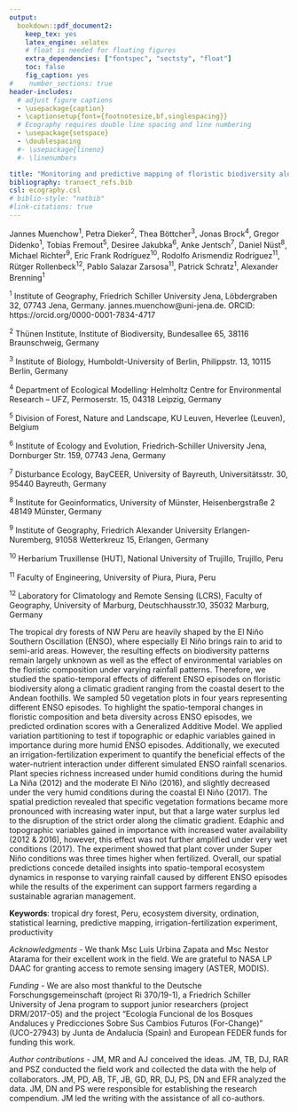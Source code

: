 ```yaml
---
output:
  bookdown::pdf_document2:
    keep_tex: yes
    latex_engine: xelatex
    # float is needed for floating figures
    extra_dependencies: ["fontspec", "sectsty", "float"]
    toc: false
    fig_caption: yes
#    number_sections: true
header-includes:
  # adjust figure captions
  - \usepackage{caption}
  - \captionsetup{font={footnotesize,bf,singlespacing}}
  # Ecography requires double line spacing and line numbering
  - \usepackage{setspace}
  - \doublespacing
  #- \usepackage{lineno}
  #- \linenumbers

title: "Monitoring and predictive mapping of floristic biodiversity along a climatic gradient in ENSO's terrestrial core region, NW Peru"
bibliography: transect_refs.bib
csl: ecography.csl
# biblio-style: "natbib"
#link-citations: true
---
```


Jannes Muenchow^1^, Petra Dieker^2^, Thea Böttcher^3^, Jonas Brock^4^, Gregor Didenko^1^, Tobias Fremout^5^, Desiree Jakubka^6^, Anke Jentsch^7^, Daniel Nüst^8^, Michael Richter^9^, Eric Frank Rodríguez^10^, Rodolfo Arismendiz Rodríguez^11^, Rütger Rollenbeck^12^, Pablo Salazar Zarsosa^11^, Patrick Schratz^1^, Alexander Brenning^1^

^1^ Institute of Geography, Friedrich Schiller University Jena, Löbdergraben 32, 07743 Jena, Germany. jannes.muenchow\@uni-jena.de. ORCID: https://orcid.org/0000-0001-7834-4717

^2^ Thünen Institute, Institute of Biodiversity, Bundesallee 65, 38116 Braunschweig, Germany

^3^ Institute of Biology, Humboldt-University of Berlin, Philippstr. 13, 10115 Berlin, Germany

^4^ Department of Ecological Modelling^,^ Helmholtz Centre for Environmental Research -- UFZ, Permoserstr. 15, 04318 Leipzig, Germany

^5^ Division of Forest, Nature and Landscape, KU Leuven, Heverlee (Leuven), Belgium

^6^ Institute of Ecology and Evolution, Friedrich-Schiller University Jena, Dornburger Str. 159, 07743 Jena, Germany

^7^ Disturbance Ecology, BayCEER, University of Bayreuth, Universitätsstr. 30, 95440 Bayreuth, Germany

^8^ Institute for Geoinformatics, University of Münster, Heisenbergstraße 2
48149 Münster, Germany

^9^ Institute of Geography, Friedrich Alexander University Erlangen-Nuremberg, 91058 Wetterkreuz 15, Erlangen, Germany

^10^ Herbarium Truxillense (HUT), National University of Trujillo, Trujillo, Peru

^11^ Faculty of Engineering, University of Piura, Piura, Peru

^12^ Laboratory for Climatology and Remote Sensing (LCRS), Faculty of Geography, University of Marburg, Deutschhausstr.10, 35032 Marburg, Germany

\section*{Abstract}

The tropical dry forests of NW Peru are heavily shaped by the El Niño Southern Oscillation (ENSO), where especially El Niño brings rain to arid to semi-arid areas.
However, the resulting effects on biodiversity patterns remain largely unknown as well as the effect of environmental variables on the floristic composition under varying rainfall patterns.
Therefore, we studied the spatio-temporal effects of different ENSO episodes on floristic biodiversity along a climatic gradient ranging from the coastal desert to the Andean foothills.
We sampled 50 vegetation plots in four years representing different ENSO episodes.
To highlight the spatio-temporal changes in floristic composition and beta diversity across ENSO episodes, we predicted ordination scores with a Generalized Additive Model.
We applied variation partitioning to test if topographic or edaphic variables gained in importance during more humid ENSO episodes.
Additionally, we executed an irrigation-fertilization experiment to quantify the beneficial effects of the water-nutrient interaction under different simulated ENSO rainfall scenarios. 
Plant species richness increased under humid conditions during the humid La Niña (2012) and the moderate El Niño (2016), and slightly decreased under the very humid conditions during the coastal El Niño (2017).
The spatial prediction revealed that specific vegetation formations became more pronounced with increasing water input, but that a large water surplus led to the disruption of the strict order along the climatic gradient.
Edaphic and topographic variables gained in importance with increased water availability (2012 & 2016), however, this effect was not further amplified under very wet conditions (2017).
The experiment showed that plant cover under Super Niño conditions was three times higher when fertilized.
Overall, our spatial predictions concede detailed insights into spatio-temporal ecosystem dynamics in response to varying rainfall caused by different ENSO episodes while the results of the experiment can support farmers regarding a sustainable agrarian management.

<!--
Overall, our results can help to 1) protect local human populations from devastating ENSO effects through informed conservation management and the restoration of degraded ecosystems; 2) equip farmers with information regarding sustainable agrarian management.
-->

**Keywords**: tropical dry forest, Peru, ecosystem diversity, ordination, statistical learning, predictive mapping, irrigation-fertilization experiment, productivity

*Acknowledgments* - We thank Msc Luis Urbina Zapata and Msc Nestor Atarama for their excellent work in the field. 
We are grateful to NASA LP DAAC for granting access to remote sensing imagery (ASTER, MODIS).

*Funding* - We are also most thankful to the Deutsche Forschungsgemeinschaft (project Ri 370/19-1), a Friedrich Schiller University of Jena program to support junior researchers (project DRM/2017-05) and the project "Ecología Funcional de los Bosques Andaluces y Predicciones Sobre Sus Cambios Futuros (For-Change)" (UCO-27943) by Junta de Andalucía (Spain) and European FEDER funds for funding this work.

*Author contributions* - JM, MR and AJ conceived the ideas.
JM, TB, DJ, RAR and PSZ conducted the ﬁeld work and collected the data with the help of collaborators.
JM, PD, AB, TF, JB, GD, RR, DJ, PS, DN and EFR analyzed the data.
JM, DN and PS were responsible for establishing the research compendium.
JM led the writing with the assistance of all co-authors.
